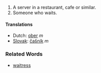 #A server in a restaurant, cafe or similar.
#Someone who waits.

====Translations====
*Dutch: [[ober]] ''m''
*[[Slovak]]: [[čašník]] ''m''

===Related Words===
*[[waitress]]